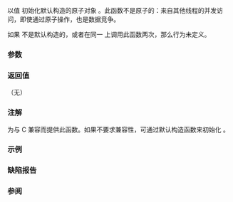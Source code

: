 {{cpp/title|atomic_init}}
{{cpp/thread/navbar}}
{{dcl begin}}
{{dcl header|atomic}}
{{dcl|num=1|since=c++11|deprecated=c++20|
template&lt; class T &gt;
void atomic_init
    ( std::atomic&lt;T&gt;* obj,
      typename std::atomic&lt;T&gt;::value_type desired ) noexcept;
}}
{{dcl|num=2|since=c++11|deprecated=c++20|
template&lt; class T &gt;
void atomic_init
    ( volatile std::atomic&lt;T&gt;* obj,
      typename std::atomic&lt;T&gt;::value_type desired ) noexcept;
}}
{{dcl end}}

以值 {{c|desired}} 初始化默认构造的原子对象 {{c|obj}}。此函数不是原子的：来自其他线程的并发访问，即使通过原子操作，也是数据竞争。

如果 {{c|obj}} 不是默认构造的，或者在同一 {{c|obj}} 上调用此函数两次，那么行为未定义。

===参数===
{{par begin}}
{{par|obj|指向要初始化的原子对象的指针}}
{{par|desired|用来初始化原子对象的值}}
{{par end}}

===返回值===
（无）

===注解===
为与 C 兼容而提供此函数。如果不要求兼容性，可通过默认构造函数来初始化 {{lc|std::atomic}}。

===示例===
{{example}}

===缺陷报告===
{{dr list begin}}
{{dr list item|std=C++11|paper=P0558R1|before=要求准确类型匹配，因为会从多个参数推导 {{tt|T}}|after=只会从 {{c|obj}} 推导 {{tt|T}}}}
{{dr list end}}

===参阅===
{{dsc begin}}
{{dsc inc|cpp/atomic/dsc ATOMIC_VAR_INIT}}
{{dsc inc|cpp/atomic/atomic/dsc constructor}}
{{dsc see c|c/atomic/atomic_init}}
{{dsc end}}

{{langlinks|de|en|es|fr|it|ja|pt|ru}}